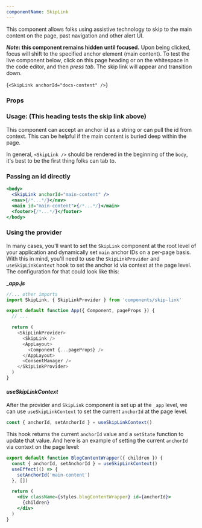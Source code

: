 ```yaml
---
componentName: SkipLink
---
```


This component allows folks using assistive technology to skip to the main content on the page, past navigation and other alert UI.

**_Note_: this component remains hidden until focused.** Upon being clicked, focus will shift to the specified anchor element (main content). To test the live component below, click on this page heading or on the whitespace in the code editor, and then _press tab_. The skip link will appear and transition down.

<LiveComponent>{`<SkipLink anchorId="docs-content" />`}</LiveComponent>

<UsageDetails packageName="@hashicorp/skip-link" />

### Props

<PropsTable props={componentProps} />

<h3 id="docs-content"> Usage: (This heading tests the skip link above)</h3>

This component can accept an anchor id as a string or can pull the id from context. This can be helpful if the main content is buried deep within the page.

In general, `<SkipLink />` should be rendered in the beginning of the `body`, it's best to be the first thing folks can tab to.

### Passing an id directly

```jsx
<body>
  <SkipLink anchorId="main-content" />
  <nav>{/*...*/}</nav>
  <main id="main-content">{/*...*/}</main>
  <footer>{/*...*/}</footer>
</body>
```

### Using the provider

In many cases, you'll want to set the `SkipLink` component at the root level of your application and dynamically set `main` anchor IDs on a per-page basis. With this in mind, you'll need to use the `SkipLinkProvider` and `useSkipLinkContext` hook to set the anchor id via context at the page level. The configuration for that could look like this:

**\__app.js_**

```js
//... other imports
import SkipLink, { SkipLinkProvider } from 'components/skip-link'

export default function App({ Component, pageProps }) {
  // ...

  return (
    <SkipLinkProvider>
      <SkipLink />
      <AppLayout>
        <Component {...pageProps} />
      </AppLayout>
      <ConsentManager />
    </SkipLinkProvider>
  )
}
```

#### _useSkipLinkContext_

After the provider and `SkipLink` component is set up at the `_app` level, we can use `useSkipLinkContext` to set the current `anchorId` at the page level.

```ts
const { anchorId, setAnchorId } = useSkipLinkContext()
```

This hook returns the current `anchorId` value and a `setState` function to update that value. And here is an example of setting the current `anchorId` via context on the page level:

```jsx
export default function BlogContentWrapper({ children }) {
  const { anchorId, setAnchorId } = useSkipLinkContext()
  useEffect(() => {
    setAnchorId('main-content')
  }, [])

  return (
    <div className={styles.blogContentWrapper} id={anchorId}>
      {children}
    </div>
  )
}
```
